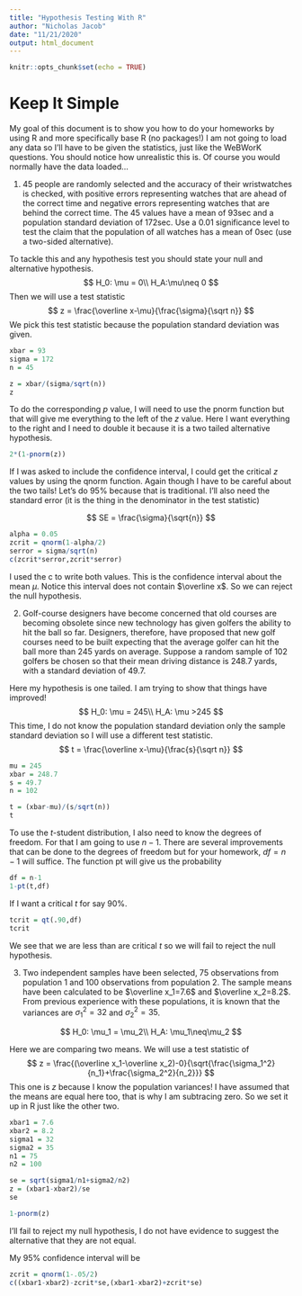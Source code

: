 ```yaml
---
title: "Hypothesis Testing With R"
author: "Nicholas Jacob"
date: "11/21/2020"
output: html_document
---
```


```r
knitr::opts_chunk$set(echo = TRUE)
```

# Keep It Simple

My goal of this document is to show you how to do your homeworks by using R and more specifically base R (no packages!)  I am not going to load any data so I'll have to be given the statistics, just like the WeBWorK questions.  You should notice how unrealistic this is.  Of course you would normally have the data loaded...


1. 45 people are randomly selected and the accuracy of their wristwatches is checked, with positive errors representing watches that are ahead of the correct time and negative errors representing watches that are behind the correct time. The 45 values have a mean of 93sec and a population standard deviation of 172sec. Use a 0.01 significance level to test the claim that the population of all watches has a mean of 0sec (use a two-sided alternative).

To tackle this and any hypothesis test you should state your null and alternative hypothesis.
$$
H_0: \mu = 0\\
H_A:\mu\neq 0
$$
Then we will use a test statistic
$$
z = \frac{\overline x-\mu}{\frac{\sigma}{\sqrt n}}
$$
We pick this test statistic because the population standard deviation was given.

```r
xbar = 93
sigma = 172
n = 45

z = xbar/(sigma/sqrt(n))
z
```
To do the corresponding $p$ value, I will need to use the pnorm function but that will give me everything to the left of the $z$ value.  Here I want everything to the right and I need to double it because it is a two tailed alternative hypothesis.
```r
2*(1-pnorm(z))
```
If I was asked to include the confidence interval, I could get the critical $z$ values by using the qnorm function.  Again though I have to be careful about the two tails!  Let's do 95% because that is traditional.  I'll also need the standard error (it is the thing in the denominator in the test statistic)

$$
SE = \frac{\sigma}{\sqrt{n}}
$$

```r
alpha = 0.05
zcrit = qnorm(1-alpha/2)
serror = sigma/sqrt(n)
c(zcrit*serror,zcrit*serror)
```
I used the c to write both values.  This is the confidence interval about the mean $\mu$.  Notice this interval does not contain $\overline x$.  So we can reject the null hypothesis.


2. Golf-course designers have become concerned that old courses are becoming obsolete since new technology has given golfers the ability to hit the ball so far. Designers, therefore, have proposed that new golf courses need to be built expecting that the average golfer can hit the ball more than 245 yards on average. Suppose a random sample of 102 golfers be chosen so that their mean driving distance is 248.7 yards, with a standard deviation of 49.7. 

Here my hypothesis is one tailed.  I am trying to show that things have improved!
$$
H_0: \mu = 245\\
H_A: \mu >245
$$
This time, I do not know the population standard deviation only the sample standard deviation so I will use a different test statistic.
$$
t = \frac{\overline x-\mu}{\frac{s}{\sqrt n}}
$$
```r
mu = 245
xbar = 248.7
s = 49.7
n = 102

t = (xbar-mu)/(s/sqrt(n))
t
```
To use the $t$-student distribution, I also need to know the degrees of freedom.  For that I am going to use $n-1$.  There are several improvements that can be done to the degrees of freedom but for your homework, $df = n-1$ will suffice.  The function pt will give us the probability 

```r
df = n-1
1-pt(t,df)
```
If I want a critical $t$ for say 90%.
```r
tcrit = qt(.90,df)
tcrit
```

We see that we are less than are critical $t$ so we will fail to reject the null hypothesis.

3. Two independent samples have been selected, 75 observations from population 1 and 100 observations from population 2. The sample means have been calculated to be $\overline x_1=7.6$ and $\overline x_2=8.2$. From previous experience with these populations, it is known that the variances are $\sigma^2_1=32$ and $\sigma^2_2=35$. 

$$
H_0: \mu_1 = \mu_2\\
H_A: \mu_1\neq\mu_2
$$

Here we are comparing two means.  We will use a test statistic of
$$
z = \frac{(\overline x_1-\overline x_2)-0}{\sqrt{\frac{\sigma_1^2}{n_1}+\frac{\sigma_2^2}{n_2}}}
$$
This one is $z$ because I know the population variances!  I have assumed that the means are equal here too, that is why I am subtracing zero.  So we set it up in R just like the other two.
```r
xbar1 = 7.6
xbar2 = 8.2
sigma1 = 32
sigma2 = 35
n1 = 75
n2 = 100

se = sqrt(sigma1/n1+sigma2/n2)
z = (xbar1-xbar2)/se
se
```


```r
1-pnorm(z)
```
I'll fail to reject my null hypothesis, I do not have evidence to suggest the alternative that they are not equal.


My 95% confidence interval will be
```r
zcrit = qnorm(1-.05/2)
c((xbar1-xbar2)-zcrit*se,(xbar1-xbar2)+zcrit*se)
```